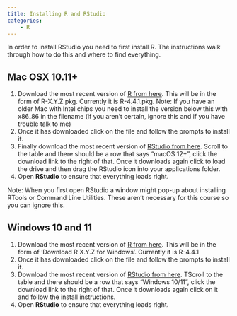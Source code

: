 ---
title: Installing R and RStudio
categories: 
    - R
---

In order to install RStudio you need to first install R. The instructions walk through how to do this and where to find everything.

## Mac OSX 10.11+


1. Download the most recent version of [R from here](https://cran.r-project.org/bin/macosx/). This will be in the form of R-X.Y.Z.pkg. Currently it is R-4.4.1.pkg. Note: If you have an older Mac with Intel chips you need to install the version below this with x86_86 in the filename (if you aren’t certain, ignore this and if you have trouble talk to me)
2. Once it has downloaded click on the file and follow the prompts to install it.
3. Finally download the most recent version of [RStudio from here](https://posit.co/download/rstudio-desktop/#download). Scroll to the table and there should be a row that says “macOS 12+”, click the download link to the right of that. Once it downloads again click to load the drive and then drag the RStudio icon into your applications folder.
4. Open **RStudio** to ensure that everything loads right.

Note: When you first open RStudio a window might pop-up about installing RTools or Command Line Utilities. These aren’t necessary for this course so you can ignore this.

## Windows 10 and 11

1. Download the most recent version of [R from here](https://cran.r-project.org/bin/windows/base/). This will be in the form of ‘Download R X.Y.Z for Windows’. Currently it is R-4.4.1
2. Once it has downloaded click on the file and follow the prompts to install it.
3. Download the most recent version of [RStudio from here](https://posit.co/download/rstudio-desktop/#download). TScroll to the table and there should be a row that says “Windows 10/11”, click the download link to the right of that. Once it downloads again click on it and follow the install instructions.
4. Open **RStudio** to ensure that everything loads right.
